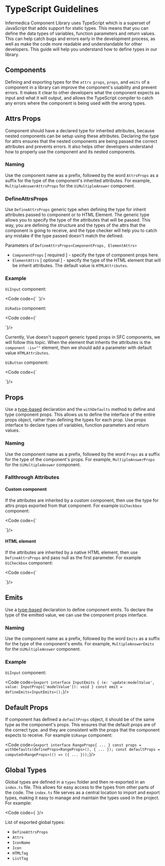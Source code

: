 
<Meta title="Contributing Guide/TypeScript Guidelines" />

# TypeScript Guidelines
Infermedica Component Library uses TypeScript which is a superset of JavaScript that adds support for static types. This means that you can define the
data types of variables, function parameters and return values. This can help catch bugs and errors early in the development process, as well as make
the code more readable and understandable for other developers. This guide will help you understand how to define types in our library.

<PageOutline/>

## Components
Defining and exporting types for the `attrs props`, `props`, and `emits` of a component in a library can improve the component's usability and prevent errors.
It makes it clear to other developers what the component expects as input and what it will output, and allows the TypeScript compiler to catch any errors
where the component is being used with the wrong types.

## Attrs Props
Component should have a declared type for inherited attributes, because nested components can be setup using these attributes. Declaring the type for attrs
ensures that the nested components are being passed the correct attributes and prevents errors. It also helps other developers understand how to properly use
the component and its nested components.

### Naming
Use the component name as a prefix, followed by the word `AttrsProps` as a suffix for the type of the component's inherited attributes. For example,
`MultipleAnswerAttrsProps` for the `UiMultipleAnswer` component.

### DefineAttrsProps
Use `DefineAttrsProps` generic type when defining the type for inherit attributes passed to component or to HTML Element. The generic type allows you to
specify the type of the attributes that will be passed. This way, you are defining the structure and the types of the attrs that the component is going to
receive, and the type checker will help you to catch any mistake if the type passed doesn't match the defined.

Parameters of `DefineAttrsProps<ComponentProps, ElementAttrs>`
  - `ComponentProps` [ required ] - specify the type of component props here.
  - `ElementAttrs` [ optional ] - specify the type of the HTML element that will be inherit attributes. The default value is `HTMLAttributes`.

### Example
`UiInput` component:

<Code code={`
<template>
  <div v-bind="attrs">
  ...
  </div>
</template>
<script setup lang="ts">
export type InputAttrsProps = DefineAttrsProps<InputProps>;
...
</script>
`}/>

`UiRadio` component:

<Code code={`
<template>
  <label v-bind="attrs">
  ...
</template>
<script setup lang="ts">
export type RadioAttrsProps = DefineAttrsProps<RadioProps, LabelHTMLAttributes>;
...
</script>
`}/>

<Alert>
<p>Currently, Vue doesn't support generic typed props in SFC components, we will follow this topic. When the element that inherits the attributes is the <code>component :is=""</code>
element, then we should add a parameter with default value <code>HTMLAttributes</code>.</p>
</Alert>

`UiButton` component:

<Code code={`
<template>
  <component :is="tag" v-bind="attrs"/>
  ...
</template>
<script setup lang="ts">
export type ButtonAttrsProps<HTMLAttrs = HTMLAttributes> = DefineAttrsProps<ButtonProps, HTMLAttrs>;
...
</script>
`}/>

## Props
Use a [type-based](https://vuejs.org/guide/typescript/composition-api.html#typing-component-props) declaration and the `withDefaults` method to define
and type component props. This allows us to define the interface of the entire props object, rather than defining the types for each prop. Use props interface to declare
types of variables, function parameters and return values.

### Naming
Use the component name as a prefix, followed by the word `Props` as a suffix for the type of the component's props. For example, `MultipleAnswerProps` for the `UiMultipleAnswer`
component.

### Fallthrough Attributes
#### Custom component
If the attributes are inherited by a custom component, then use the type for attrs props exported from that component. For example `UiCheckbox` component:

<Code code={`
<template>
  <UiIcon v-bind="iconCheckmarkAttrs"/>
  ...
</template>
<script setup lang="ts">
export interface CheckboxProps {
  iconCheckmarkAttrs?: IconAttrsProps;
  ...
}
</script>
`}/>

#### HTML element
If the attributes are inherited by a native HTML element, then use `DefineAttrsProps` and pass null as the first parameter. For example `UiCheckbox` component:

<Code code={`
<template>
  <input v-bind="inputAttrs"/>
  ...
</template>
<script setup lang="ts">
export interface CheckboxProps {
  inputAttrs?: DefineAttrsProps<null, InputHTMLAttributes>;
  ...
}
</script>
`}/>

## Emits
Use a [type-based](https://vuejs.org/guide/typescript/composition-api.html#typing-component-emits) declaration to define component emits.
To declare the type of the emitted value, we can use the component props interface.

### Naming
Use the component name as a prefix, followed by the word `Emits` as a suffix for the type of the component's emits. For example, `MultipleAnswerEmits` for the `UiMultipleAnswer`
component.

### Example
`UiInput` component:

<Code code={`
export interface InputEmits {
  (e: 'update:modelValue', value: InputProps['modelValue']): void
}
const emit = defineEmits<InputEmits>();
`}/>

## Default Props
If component has defined a `defaultProps` object, it should be of the same type as the component's props. This ensures that the default props are of the
correct type. and they are consistent with the props that the component expects to receive. For example `UiRange` component:

<Code code={`
export interface RangeProps{
  ...
}
const props = withDefaults(defineProps<RangeProps>(), {
  ...
});
const defaultProps = computed<RangeProps>(() => ({
  ...
}));
`}/>

## Global Types
Global types are defined in a `types` folder and then re-exported in an `index.ts` file. This allows for easy access to the types from other
parts of the code. The `index.ts` file serves as a central location to import and export types, making it easy to manage and maintain the types used in the
project. For example:

<Code code={`
`}/>

List of exported global types:
- `DefineAttrsProps`
- `Attrs`
- `IconName`
- `Icon`
- `HTMLTag`
- `ListTag`
